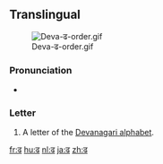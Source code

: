 {{also|ढ़|द|ट}}
{{Devanagari character info|hex=922|name=DEVANAGARI LETTER DDHA}}
==Translingual==
[[File:Deva-ढ-order.gif|thumb]]

===Pronunciation===
* {{IPA|/ɖʱə/|lang=mul}}

===Letter===
{{mul-deva|ḍa}}

# A letter of the [[Devanagari alphabet]].

[[fr:ढ]]
[[hu:ढ]]
[[nl:ढ]]
[[ja:ढ]]
[[zh:ढ]]